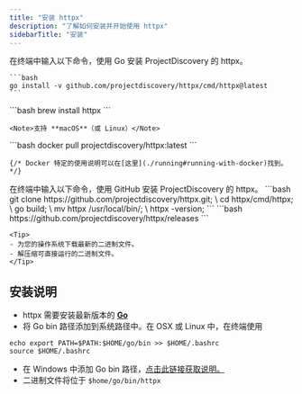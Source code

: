 ```yaml
---
title: "安装 httpx"
description: "了解如何安装并开始使用 httpx"
sidebarTitle: "安装"
---
```


<Tabs>
  <Tab title="Go">
    <Note> 在终端中输入以下命令，使用 Go 安装 ProjectDiscovery 的 httpx。 </Note>

    ```bash
    go install -v github.com/projectdiscovery/httpx/cmd/httpx@latest
    ```
  </Tab>
  <Tab title="Brew">
    ```bash
    brew install httpx
    ```

    <Note>支持 **macOS**（或 Linux）</Note>

  </Tab>
  <Tab title="Docker">
    ```bash
    docker pull projectdiscovery/httpx:latest
    ```

    {/* Docker 特定的使用说明可以在[这里](./running#running-with-docker)找到。 */}

  </Tab>
  <Tab title="GitHub">
   <Note> 在终端中输入以下命令，使用 GitHub 安装 ProjectDiscovery 的 httpx。 </Note>
    ```bash
    git clone https://github.com/projectdiscovery/httpx.git; \
    cd httpx/cmd/httpx; \
    go build; \
    mv httpx /usr/local/bin/; \
    httpx -version;
    ```
  </Tab>
  <Tab title="Binary">
    ```bash
    https://github.com/projectdiscovery/httpx/releases
    ```

    <Tip>
    - 为您的操作系统下载最新的二进制文件。
    - 解压缩可直接运行的二进制文件。
    </Tip>

  </Tab>
</Tabs>

## 安装说明
  - httpx 需要安装最新版本的 [**Go**](https://go.dev/doc/install)
  - 将 Go bin 路径添加到系统路径中。在 OSX 或 Linux 中，在终端使用
  
  ```
  echo export PATH=$PATH:$HOME/go/bin >> $HOME/.bashrc
  source $HOME/.bashrc
  ```
  - 在 Windows 中添加 Go bin 路径，[点击此链接获取说明。](https://www.architectryan.com/2018/03/17/add-to-the-path-on-windows-10/)
  - 二进制文件将位于 `$home/go/bin/httpx`  
